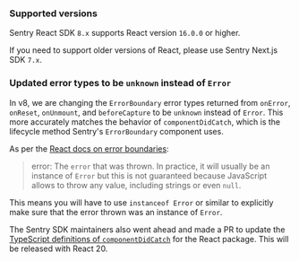 ### Supported versions

Sentry React SDK `8.x` supports React version `16.0.0` or higher.

If you need to support older versions of React, please use Sentry Next.js SDK `7.x`.

<Include name="migration/javascript-v8/compatible-browsers" />

### Updated error types to be `unknown` instead of `Error`

In v8, we are changing the `ErrorBoundary` error types returned from `onError`, `onReset`, `onUnmount`, and
`beforeCapture` to be `unknown` instead of `Error`. This more accurately matches the behavior of `componentDidCatch`, which is the
lifecycle method Sentry's `ErrorBoundary` component uses.

As per the [React docs on error boundaries](https://react.dev/reference/react/Component#componentdidcatch):

> error: The `error` that was thrown. In practice, it will usually be an instance of `Error` but this is not guaranteed
> because JavaScript allows to throw any value, including strings or even `null`.

This means you will have to use `instanceof Error` or similar to explicitly make sure that the error thrown was an
instance of `Error`.

The Sentry SDK maintainers also went ahead and made a PR to update the
[TypeScript definitions of `componentDidCatch`](https://github.com/DefinitelyTyped/DefinitelyTyped/pull/69434) for the
React package. This will be released with React 20.
